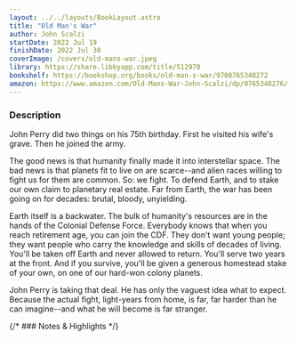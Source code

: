 ```yaml
---
layout: ../../layouts/BookLayout.astro
title: "Old Man's War"
author: John Scalzi
startDate: 2022 Jul 19
finishDate: 2022 Jul 30
coverImage: /covers/old-mans-war.jpeg
library: https://share.libbyapp.com/title/512970
bookshelf: https://bookshop.org/books/old-man-s-war/9780765348272
amazon: https://www.amazon.com/Old-Mans-War-John-Scalzi/dp/0765348276/
---
```


<ReadingTime
startDate  = {frontmatter.startDate}
finishDate = {frontmatter.finishDate}
/>

### Description
John Perry did two things on his 75th birthday. First he visited his wife's grave. Then he joined the army.

The good news is that humanity finally made it into interstellar space. The bad news is that planets fit to live on are scarce--and alien races willing to fight us for them are common. So: we fight. To defend Earth, and to stake our own claim to planetary real estate. Far from Earth, the war has been going on for decades: brutal, bloody, unyielding.

Earth itself is a backwater. The bulk of humanity's resources are in the hands of the Colonial Defense Force. Everybody knows that when you reach retirement age, you can join the CDF. They don't want young people; they want people who carry the knowledge and skills of decades of living. You'll be taken off Earth and never allowed to return. You'll serve two years at the front. And if you survive, you'll be given a generous homestead stake of your own, on one of our hard-won colony planets.

John Perry is taking that deal. He has only the vaguest idea what to expect. Because the actual fight, light-years from home, is far, far harder than he can imagine--and what he will become is far stranger.

{/* ### Notes & Highlights */}

<BuyBook
  library   = {frontmatter.library}
  bookshelf = {frontmatter.bookshelf}
  amazon    = {frontmatter.amazon}
/>
